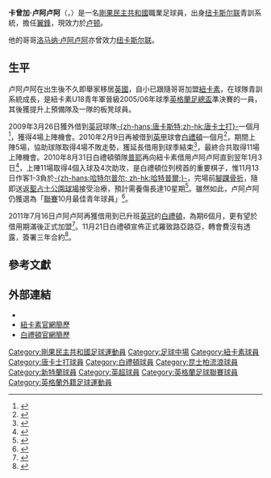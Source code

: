 {{noteta|G1=足球|G2=EPL|G3=FAcup
|T=zh-hans:卡曾加·卢阿卢阿;zh-hk:卡辛加·路亞路亞;zh-tw:卡曾加·盧阿盧阿;
|1=zh-hans:卡曾加·卢阿卢阿;zh-hk:卡辛加·路亞路亞;zh-tw:卡曾加·盧阿盧阿;
|2=zh-hans:洛马纳·卢阿卢阿;zh-hk:羅馬拿·路亞路亞;zh-tw:洛馬納·盧阿盧阿;
|3=zh-hans:卢阿卢阿;zh-hk:路亞路亞;zh-tw:盧阿盧阿;
}}
{{Infobox football biography
| name = 卡曾加·卢阿卢阿<br>''Kazenga LuaLua''
| image =Kazenga Lua Lua.jpg
| image_size = 150
| fullname = Kazenga LuaLua<ref>{{cite news |url=http://www.football-league.co.uk/documents/pages-from-fl-professional-retain-list-free-transfers-2014-15-2.pdf-...549-2491536.pdf |title=The Football League Limited: Club list of registered players as at 16th May 2015 |publisher=The Football League |page=12 |date=16 May 2015 |accessdate=7 August 2015 |deadurl=yes |archiveurl=https://web.archive.org/web/20150616201258/http://www.football-league.co.uk/documents/pages-from-fl-professional-retain-list-free-transfers-2014-15-2.pdf-...549-2491536.pdf |archivedate=2015年6月16日 }}</ref>
| birth_date = {{birth date and age|1990|12|10|df=y}}
| birth_place = [[薩伊|薩伊]][[金沙薩|金沙薩]]
| height = {{height|m=1.80|precision=0}}
|            position = [[中場|翼鋒]]
| currentclub = [[卢顿足球俱乐部|卢顿]]
| clubnumber = 25
| youthclubs1 = [[纽卡斯尔联足球俱乐部|纽卡斯尔联]]
| youthyears1 = 2005–2007
| clubs1 = [[纽卡斯尔联足球俱乐部|纽卡斯尔联]]
| clubs2 = → [[唐卡斯特流浪足球俱乐部|唐卡斯特流浪]]
| years1 = 2007–2011
| years2 = 2009
| caps1 = 8
| caps2 = 4
| goals1 = 0
| goals2 = 0
| years3 = 2010
| clubs3 = → [[布莱顿足球俱乐部|布莱顿]]
| caps3 = 11
| goals3 = 0
| years4 = 2010
| clubs4 = → [[布莱顿足球俱乐部|布莱顿]]
| caps4 = 11
| goals4 = 4
| years5 = 2011
| clubs5 = → [[布莱顿足球俱乐部|布莱顿]]
| caps5 = 9<!-- Soccerbase are WRONG: he should have 4 fewer apps in this spell than they say, because they have start date of permanent contract as 21 **Dec** 2011, but BBC source cited in prose has 21 **Nov** -->
| goals5 = 0
| years6 = 2011–2018
| clubs6 = [[布莱顿足球俱乐部|布莱顿]]
| caps6 = 111<!-- Soccerbase are WRONG: he should have 4 more apps in this spell than they say, because they have start date of permanent contract as 21 **Dec** 2011, but BBC source cited in prose has 21 **Nov** --><!-- LEAGUE GAMES ONLY - When you update this parameter, please update the club-update parameter! to a date/time AFTER the last game -->
| goals6 = 13
| years7 = 2017
| clubs7 = → [[女王公园巡游者足球俱乐部|女王公园巡游者]]
| caps7 = 11
| goals7 = 1
| years8 = 2017
| clubs8 = → [[女王公园巡游者足球俱乐部|女王公园巡游者]]
| caps8 = 8
| goals8 = 0
| clubs9 = [[桑德兰足球俱乐部|桑德兰]]
| caps9 = 6
| goals9 = 0
| years9 = 2018
| years10 = 2018–2019
| clubs10 = [[卢顿足球俱乐部|卢顿]]
| caps10 = 22
| goals10 = 2
| years11 = 2019–
| clubs11 = [[卢顿足球俱乐部|卢顿]]
| caps11 = 32
| goals11 = 3
|            pcupdate = 2018年4月27日
|            ntupdate = 
}}

'''卡曾加·卢阿卢阿'''（{{lang-en|'''Kazenga LuaLua'''}}，{{bd|1990年|12月10日|catidx=Lualua, Kazenga}}）是一名[[剛果民主共和國|剛果民主共和國]]職業足球員，出身[[纽卡斯尔联足球俱乐部|纽卡斯尔联]]青訓系統，擔任[[中場#翼鋒|翼鋒]]，現效力於[[卢顿足球俱乐部|卢顿]]。

他的哥哥[[洛马纳·卢阿卢阿|洛马纳·卢阿卢阿]]亦曾效力[[纽卡斯尔联足球俱乐部|纽卡斯尔联]]。

==生平==
卢阿卢阿在出生後不久即舉家移居[[英國|英國]]，自小已跟隨哥哥加盟[[紐卡素足球會|紐卡素]]，在球隊青訓系統成長，是紐卡素U18青年軍晉級2005/06年球季[[英格蘭足總盃|英格蘭足總盃]]準決賽的一員，其後獲提升上預備隊及一隊的板凳球員。

2009年3月26日獲外借到[[英冠|英冠]]球隊[[唐卡斯特流浪足球俱乐部|-{zh-hans:唐卡斯特;zh-hk:唐卡士打}-]]一個月<ref>{{cite news |language=en |url=http://news.bbc.co.uk/sport2/hi/football/teams/d/doncaster/7966010.stm |title=Doncaster sign Premier League duo |publisher=[[BBC|BBC]] Sport |date=2009-03-26 |accessdate=2009-03-27 |archive-date=2009-03-29 |archive-url=https://web.archive.org/web/20090329090810/http://news.bbc.co.uk/sport2/hi/football/teams/d/doncaster/7966010.stm |dead-url=no }}</ref>，獲得4場上陣機會。2010年2月9日再被借到[[英甲|英甲]]球會[[布莱顿足球俱乐部|白禮頓]]一個月<ref>{{cite news |language=en |url=http://news.bbc.co.uk/sport2/hi/football/teams/b/brighton/8505917.stm |title=Brighton sign winger Kazenga LuaLua on a one-month loan |publisher=[[BBC|BBC]] Sport |date=2010-02-09 |accessdate=2010-02-10 |archive-date=2010-02-12 |archive-url=https://web.archive.org/web/20100212064737/http://news.bbc.co.uk/sport2/hi/football/teams/b/brighton/8505917.stm |dead-url=no }}</ref>，期間上陣5場，協助球隊取得4場不敗走勢，獲延長借用到球季結束<ref>{{cite news |language=en |url=http://news.bbc.co.uk/sport2/hi/football/teams/b/brighton/8562747.stm |title=Brighton & Hove Albion extend Kazenga LuaLua loan deal |publisher=[[BBC|BBC]] Sport |date=2010-03-11 |accessdate=2010-03-12 |archive-date=2010-03-14 |archive-url=https://web.archive.org/web/20100314173252/http://news.bbc.co.uk/sport2/hi/football/teams/b/brighton/8562747.stm |dead-url=no }}</ref>，最終合共取得11場上陣機會。2010年8月31日白禮頓領隊[[古斯塔沃·普耶|普耶]]再向紐卡素借用卢阿卢阿直到翌年1月3日<ref>{{cite news |language=en |url=http://news.bbc.co.uk/sport2/hi/football/teams/b/brighton/8954601.stm |title=Brighton sign Kazenga LuaLua and Torbjorn Agdestein |publisher=[[BBC|BBC]] Sport |date=2010-08-31 |accessdate=2010-09-02 |archive-date=2011-02-02 |archive-url=https://web.archive.org/web/20110202225819/http://news.bbc.co.uk/sport2/hi/football/teams/b/brighton/8954601.stm |dead-url=no }}</ref>，上陣11場取得4個入球及4次助攻，是白禮頓位列榜首的重要棋子，惟11月13日作客1-3負於[[哈特尔普尔联足球俱乐部|-{zh-hans:哈特尔普尔; zh-hk:哈特普爾;}-]]，完場前[[腳踝|腳踝]][[骨折|骨折]]，隨即送返[[聖占士公園球場|聖占士公園球場]]接受治療，預計需養傷長達10星期<ref>{{cite news |language=en |url=http://news.bbc.co.uk/sport2/hi/football/teams/b/brighton/9190453.stm |title=Brighton & Hove Albion rocked by Kazenga LuaLua injury |publisher=[[BBC_Sport|BBC Sport]] |date=2010-11-15 |accessdate=2010-11-16 |archive-date=2010-11-18 |archive-url=https://web.archive.org/web/20101118045254/http://news.bbc.co.uk/sport2/hi/football/teams/b/brighton/9190453.stm |dead-url=no }}</ref>。雖然如此，卢阿卢阿仍獲選為「[[英格蘭足球聯賽|聯賽]]10月最佳青年球員」<ref>{{cite news |language=en |url=http://www.football-league.co.uk/league1/news/20101122/lualua-named-young-player-of-the-month_2248206_2225533 |title=LUALUA NAMED YOUNG PLAYER OF THE MONTH |publisher=[[英格蘭足球聯賽|''football-league.co.uk'']] |date=2010-11-22 |accessdate=2010-11-22 |deadurl=yes |archiveurl=https://web.archive.org/web/20101123202459/http://www.football-league.co.uk/league1/news/20101122/lualua-named-young-player-of-the-month_2248206_2225533 |archivedate=2010-11-23 }}</ref>。

2011年7月16日卢阿卢阿再獲借用到已升班[[英冠|英冠]]的[[布莱顿足球俱乐部|白禮頓]]，為期6個月，更有望於借用期滿後正式加盟<ref>{{cite news |language=en |url=http://www.skysports.com/story/0,19528,11661_7041012,00.html |title=Seagulls swoop for LuaLua |publisher=''Sky Sports'' |date=2011-07-16 |accessdate=2011-07-16 |archive-date=2011-07-19 |archive-url=https://web.archive.org/web/20110719110000/http://www.skysports.com/story/0,19528,11661_7041012,00.html |dead-url=no }}</ref>。11月21日白禮頓宣佈正式羅致路亞路亞，轉會費沒有透露，簽署三年合約<ref>{{cite news |language=en |url=http://news.bbc.co.uk/sport2/hi/football/teams/b/brighton/9644186.stm |title=Brighton & Hove Albion complete Kazenga LuaLua signing |publisher=''[[BBC_Sport|BBC Sport]]'' |date=2011-11-21 |accessdate=2011-11-22 |archive-date=2011-11-21 |archive-url=https://web.archive.org/web/20111121174247/http://news.bbc.co.uk/sport2/hi/football/teams/b/brighton/9644186.stm |dead-url=no }}</ref>。

==參考文獻==
{{reflist}}

==外部連結==
*{{soccerbase|id=45971|name=卡曾加·卢阿卢阿}}
*[https://web.archive.org/web/20080511220808/http://www.nufc.premiumtv.co.uk/page/Profiles/0,,10278~38173,00.html 紐卡素官網簡歷]
*[https://web.archive.org/web/20111123200327/http://www.seagulls.co.uk/page/ProfilesDetail/0,,10433~38173,00.html 白禮頓官網簡歷]

{{DEFAULTSORT:Lualua, Kazenga}}
[[Category:剛果民主共和國足球運動員|Category:剛果民主共和國足球運動員]]
[[Category:足球中場|Category:足球中場]]
[[Category:紐卡素球員|Category:紐卡素球員]]
[[Category:唐卡士打球員|Category:唐卡士打球員]]
[[Category:白禮頓球員|Category:白禮頓球員]]
[[Category:昆士柏流浪球員|Category:昆士柏流浪球員]]
[[Category:新特蘭球員|Category:新特蘭球員]]
[[Category:英超球員|Category:英超球員]]
[[Category:英格蘭足球聯賽球員|Category:英格蘭足球聯賽球員]]
[[Category:英格蘭外籍足球運動員|Category:英格蘭外籍足球運動員]]